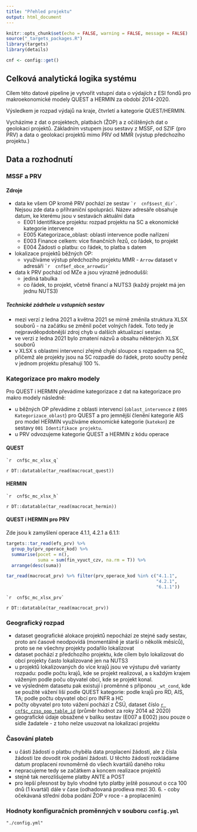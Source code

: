 ```yaml
---
title: "Přehled projektu"
output: html_document
---
```


```r
knitr::opts_chunk$set(echo = FALSE, warning = FALSE, message = FALSE)
source("_targets_packages.R")
library(targets)
library(details)
```

```r
cnf <- config::get()
```

## Celková analytická logika systému

Cílem této datové pipeline je vytvořit vstupní data o výdajích z ESI fondů pro makroekonomické modely QUEST a HERMIN za období 2014-2020.

Výsledkem je rozpad výdajů na kraje, čtvrletí a kategorie QUEST/HERMIN.

Vycházíme z dat o projektech, platbách (ŽOP) a z očištěných dat o geolokaci projektů. Základním vstupem jsou sestavy z MSSF, od SZIF (pro PRV) a data o geolokaci projektů mimo PRV od MMR (výstup předchozího projektu.)

## Data a rozhodnutí

### MSSF a PRV

#### Zdroje

- data ke všem OP kromě PRV pochází ze sestav `` `r 
cnf$sest_dir` ``. Nejsou zde data o příhraniční spolupráci. Název adresáře obsahuje datum, ke kterému jsou v sestavách aktuální data
  - E001 Identifikace projektu: rozpad projektu na SC a ekonomické kategorie intervence
  - E005 Kategorizace_oblast: oblasti intervence podle nařízení
  - E003 Finance celkem: více finančních řezů, co řádek, to projekt
  - E004 Žádosti o platbu: co řádek, to platba s datem
- lokalizace projektů běžných OP:
  - využíváme výstup předchozího projektu MMR - `Arrow` dataset v adresáři `` `r 
  cnf$ef_obce_arrowdir` ``
- data k PRV pochází od MZe a jsou výrazně jednodušší:
  - jediná tabulka
  - co řádek, to projekt, včetně financí a NUTS3 (každý projekt má jen jednu NUTS3)
  
##### Technické zádrhele u vstupních sestav

- mezi verzí z ledna 2021 a května 2021 se mírně změnila struktura XLSX souborů - na začátku se změnil počet volných řádek. Toto tedy je nejpravděopdobnější zdroj chyb u dalších aktualizací sestav.
- ve verzi z ledna 2021 bylo zmatení názvů a obsahu některých XLSX souborů
- v XLSX s oblastmi intervencí zřejmě chybí sloupce s rozpadem na SC, přičemž ale projekty jsou na SC rozpadlé do řádek, proto součty peněz v jednom projektu přesahují 100 %.

### Kategorizace pro makro modely

Pro QUEST i HERMIN převádíme kategorizace z dat na kategorizace pro makro modely následně:

- u běžných OP převádíme z oblasti intervencí (`oblast_intervence` z `E005 Kategorizace_oblast`) pro QUEST a pro jemnější členění kategorie AIS pro model HERMIN využíváme ekonomické kategorie (`katekon`) ze sestavy `001 Identifikace projektu`.
- u PRV odvozujeme kategorie QUEST a HERMIN z kódu operace

#### QUEST


`` `r 
cnf$c_mc_xlsx_q` ``

`r DT::datatable(tar_read(macrocat_quest))`

#### HERMIN

`` `r 
cnf$c_mc_xlsx_h` ``


`r DT::datatable(tar_read(macrocat_hermin))`

#### QUEST i HERMIN pro PRV 

Zde jsou k zamyšlení operace 4.1.1, 4.2.1 a 6.1.1:

```r
targets::tar_read(efs_prv) %>% 
  group_by(prv_operace_kod) %>% 
  summarise(pocet = n(),
            suma = sum(fin_vyuct_czv, na.rm = T)) %>% 
  arrange(desc(suma))
```

```r
tar_read(macrocat_prv) %>% filter(prv_operace_kod %in% c("4.1.1",
                                                         "4.2.1",
                                                         "6.1.1"))
```


`` `r 
cnf$c_mc_xlsx_prv` ``

`r DT::datatable(tar_read(macrocat_prv))`

### Geografický rozpad

- dataset geografické alokace projektů nepochází ze stejné sady sestav, proto ani časově neodpovídá (momentálně je starší o několik měsíců), proto se ne všechny projekty podařilo lokalizovat
- dataset pochází z předchozího projektu, kde cílem bylo lokalizovat do obcí projekty často lokalizované jen na NUTS3
- u projektů lokalizovaných do více krajů jsou ve výstupu dvě varianty rozpadu: podle počtu krajů, kde se projekt realizoval, a s každým krajem váženým podle poču obyvatel obcí, kde se projekt konal.
- ve výsledném datasetu pak existují i proměnné s příponou `_wt_cond`, kde se použité vážení liší podle QUEST kategorie: podle krajů pro RD, AIS, TA; podle počtu obyvatel obcí pro INFR a HC
- počty obyvatel pro toto vážení pochází z ČSÚ, dataset číslo [ `r cnf$c_czso_pop_table_id` ](https://www.czso.cz/csu/czso/obyvatelstvo-k-3112-podle-pohlavi-v-obcich) (průměr hodnot za roky 2014 až 2020)
- geografické údaje obsažené v balíku sestav (E007 a E002) jsou pouze o sídle žadatele - z toho nelze usuzovat na lokalizaci projektu

### Časování plateb

- u části žádostí o platbu chyběla data proplacení žádosti, ale z čísla žádosti lze dovodit rok podání žádosti. U těchto žádostí rozkládáme datum proplacení rovnoměrně do všech kvartálů daného roku
- nepracujeme tedy se začátkem a koncem realizace projektů
- stejně tak nerozlišujeme platby ANTE a POST
- pro lepší přesnost by bylo vhodné tyto platby ještě posunout o cca 100 dnů (1 kvartál) dále v čase (odhadovaná prodleva mezi 30. 6. - coby očekávaná střední doba podání ŽOP v roce - a proplacením)

### Hodnoty konfiguračních proměnných v souboru `config.yml`

```details
"./config.yml"
```

